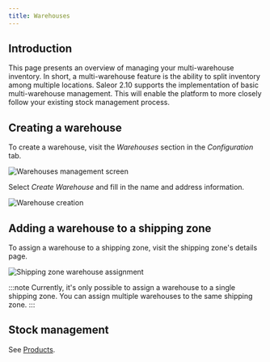```yaml
---
title: Warehouses
---
```


## Introduction

This page presents an overview of managing your multi-warehouse inventory. In short, a multi-warehouse feature is the ability to split inventory among multiple locations. Saleor 2.10 supports the implementation of basic multi-warehouse management. This will enable the platform to more closely follow your existing stock management process.

## Creating a warehouse

To create a warehouse, visit the _Warehouses_ section in the _Configuration_ tab.

![Warehouses management screen](/assets/dashboard-config/warehouses-list.png)

Select _Create&nbsp;Warehouse_ and fill in the name and address information.

![Warehouse creation](/assets/dashboard-config/warehouses-new.png)

## Adding a warehouse to a shipping zone

To assign a warehouse to a shipping zone, visit the shipping zone's details page.

![Shipping zone warehouse assignment](/assets/dashboard-config/warehouses-assign.png)

:::note
Currently, it's only possible to assign a warehouse to a single shipping zone. You can assign multiple warehouses to the same shipping zone.
:::

## Stock management

See [Products](dashboard/catalog/products.md#stock-management).
